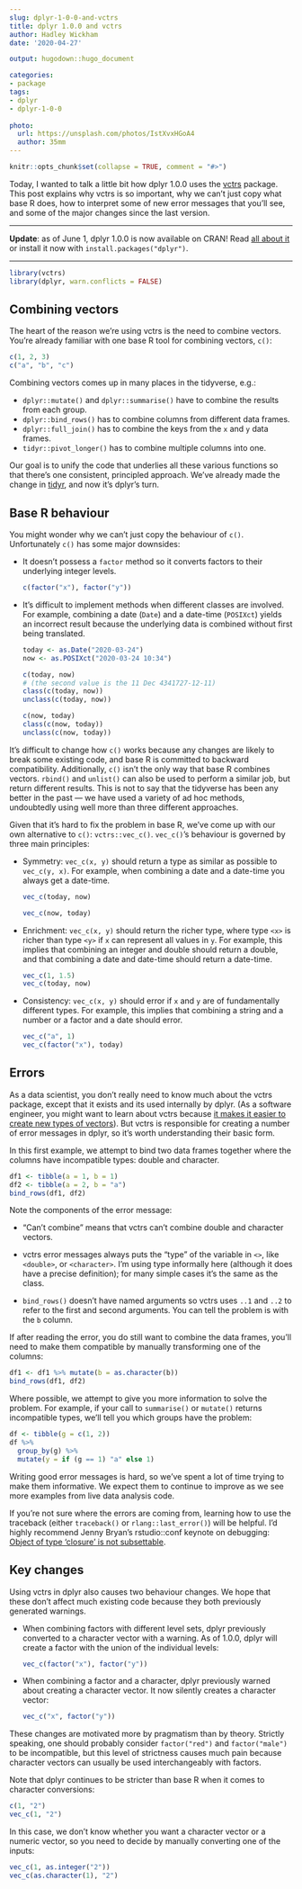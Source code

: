 ```yaml
---
slug: dplyr-1-0-0-and-vctrs
title: dplyr 1.0.0 and vctrs
author: Hadley Wickham
date: '2020-04-27'

output: hugodown::hugo_document

categories:
- package
tags:
- dplyr
- dplyr-1-0-0
  
photo:
  url: https://unsplash.com/photos/IstXvxHGoA4
  author: 35mm
---
```


```r
knitr::opts_chunk$set(collapse = TRUE, comment = "#>")
```

Today, I wanted to talk a little bit how dplyr 1.0.0 uses the  [vctrs](http://vctrs.r-lib.org/) package. This post explains why vctrs is so important, why we can't just copy what base R does, how to interpret some of new error messages that you'll see, and some of the major changes since the last version.

---

**Update**: as of June 1, dplyr 1.0.0 is now available on CRAN! Read [all about  it](/blog/2020/06/dplyr-1-0-0/) or install it now with `install.packages("dplyr")`.

---

```r
library(vctrs)
library(dplyr, warn.conflicts = FALSE)
```

## Combining vectors

The heart of the reason we're using vctrs is the need to combine vectors. You're already familiar with one base R tool for combining vectors, `c()`:

```r
c(1, 2, 3)
c("a", "b", "c")
```

Combining vectors comes up in many places in the tidyverse, e.g.:

* `dplyr::mutate()` and `dplyr::summarise()` have to combine the results 
  from each group.
* `dplyr::bind_rows()` has to combine columns from different data frames.
* `dplyr::full_join()`  has to combine the keys from the `x` and `y` data
  frames.
* `tidyr::pivot_longer()` has to combine multiple columns into one.

Our goal is to unify the code that underlies all these various functions so that there's one consistent, principled approach. We've already made the change in [tidyr](https://www.tidyverse.org/blog/2019/09/tidyr-1-0-0/), and now it's dplyr's turn. 

## Base R behaviour

You might wonder why we can't just copy the behaviour of `c()`. Unfortunately `c()` has some major downsides:

*   It doesn't possess a `factor` method so it converts factors to their
    underlying integer levels. 
    
    ```r
    c(factor("x"), factor("y"))
    ```

*   It's difficult to implement methods when different classes are involved.
    For example, combining a date (`Date`) and a date-time (`POSIXct`) yields
    an incorrect result because the underlying data is combined without
    first being translated.

    ```r
    today <- as.Date("2020-03-24")
    now <- as.POSIXct("2020-03-24 10:34")
    
    c(today, now)
    # (the second value is the 11 Dec 4341727-12-11)
    class(c(today, now))
    unclass(c(today, now))
    
    c(now, today)
    class(c(now, today))
    unclass(c(now, today))
    ```

It's difficult to change how `c()` works because any changes are likely to break some existing code, and base R is committed to backward compatibility. Additionally, `c()` isn't the only way that base R combines vectors. `rbind()` and `unlist()` can also be used to perform a similar job, but return different results. This is not to say that the tidyverse has been any better in the past --- we have used a variety of ad hoc methods, undoubtedly using well more than three different approaches. 

Given that it's hard to fix the problem in base R, we've come up with our own alternative to `c()`: `vctrs::vec_c()`. `vec_c()`'s behaviour is governed by three main principles:

*   Symmetry: `vec_c(x, y)` should return a type as similar as possible to 
    `vec_c(y, x)`. For example, when combining a date and a date-time you
    always get a date-time.
    
    ```r
    vec_c(today, now)

    vec_c(now, today)
    ```
    
*   Enrichment: `vec_c(x, y)` should return the richer type, where type `<x>` 
    is richer than type `<y>` if `x` can represent all values in `y`. For 
    example, this implies that combining an integer and double should return a
    double, and that combining a date and date-time should return a date-time.
  
    ```r
    vec_c(1, 1.5)
    vec_c(today, now)
    ```
    
*   Consistency: `vec_c(x, y)` should error if `x` and `y` are of fundamentally 
    different types. For example, this implies that combining a string and a
    number or a factor and a date should error.

    ```r
    vec_c("a", 1)
    vec_c(factor("x"), today)
    ```

## Errors

As a data scientist, you don't really need to know much about the vctrs package, except that it exists and its used internally by dplyr. (As a software engineer, you might want to learn about vctrs because [it makes it easier to create new types of vectors](https://vctrs.r-lib.org/articles/s3-vector.html)). But vctrs is responsible for creating a number of error messages in dplyr, so it's worth understanding their basic form.

In this first example, we attempt to bind two data frames together where the columns have incompatible types: double and character.

```r
df1 <- tibble(a = 1, b = 1)
df2 <- tibble(a = 2, b = "a")
bind_rows(df1, df2)
```

Note the components of the error message:

* "Can't combine" means that vctrs can't combine double and character vectors. 
  
* vctrs error messages always puts the "type" of the variable in `<>`,
  like `<double>`, or `<character>`. I'm using type informally here 
  (although it does have a precise definition); for many simple cases it's 
  the same as the class.
  
* `bind_rows()` doesn't have named arguments so vctrs uses `..1` and 
  `..2` to refer to the first and second arguments. You can tell the
  problem is with the `b` column.
  
If after reading the error, you do still want to combine the data frames, you'll need to make them compatible by manually transforming one of the columns:

```r
df1 <- df1 %>% mutate(b = as.character(b))
bind_rows(df1, df2)
```

Where possible, we attempt to give you more information to solve the problem. For example, if your call to `summarise()` or `mutate()` returns incompatible types, we'll tell you which groups have the problem:

```r
df <- tibble(g = c(1, 2))
df %>% 
  group_by(g) %>% 
  mutate(y = if (g == 1) "a" else 1)
```

Writing good error messages is hard, so we've spent a lot of time trying to make them informative. We expect them to continue to improve as we see more examples from live data analysis code.

If you're not sure where the errors are coming from, learning how to use the traceback (either `traceback()` or `rlang::last_error()`) will be helpful. I'd highly recommend Jenny Bryan's rstudio::conf keynote on debugging: [Object of type 'closure' is not subsettable](https://resources.rstudio.com/rstudio-conf-2020/object-of-type-closure-is-not-subsettable-jenny-bryan).

## Key changes

Using vctrs in dplyr also causes two behaviour changes. We hope that these don't affect much existing code because they both previously generated warnings. 

*   When combining factors with different level sets, dplyr previously 
    converted to a character vector with a warning. As of 1.0.0, dplyr will
    create a factor with the union of the individual levels:
  
    ```r
    vec_c(factor("x"), factor("y"))
    ```
  
*   When combining a factor and a character, dplyr previously warned about
    creating a character vector. It now silently creates a character vector:

    ```r
    vec_c("x", factor("y"))
    ```

These changes are motivated more by pragmatism than by theory. Strictly speaking, one should probably consider `factor("red")` and `factor("male")` to be incompatible, but this level of strictness causes much pain because character vectors can usually be used interchangeably with factors.

Note that dplyr continues to be stricter than base R when it comes to character conversions: 

```r
c(1, "2")
vec_c(1, "2")
```

In this case, we don't know whether you want a character vector or a numeric vector, so you need to decide by manually converting one of the inputs:

```r
vec_c(1, as.integer("2"))
vec_c(as.character(1), "2")
```
